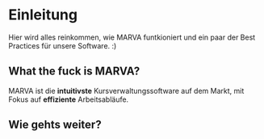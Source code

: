 # Einleitung

Hier wird alles reinkommen, wie MARVA funtkioniert und ein paar der Best Practices für unsere Software. :)

## What the fuck is MARVA?

MARVA ist die **intuitivste** Kursverwaltungssoftware auf dem Markt, mit Fokus auf **effiziente** Arbeitsabläufe.

## Wie gehts weiter?
